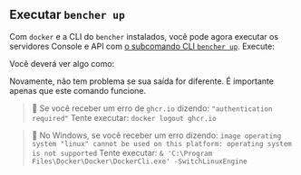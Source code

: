 
## Executar `bencher up`

Com `docker` e a CLI do `bencher` instalados, você pode agora executar os servidores Console e API
com [o subcomando CLI `bencher up`][bencher up].
Execute:

<TerminalCommand code="bencher up" />

Você deverá ver algo como:

<BencherUpOutput />

Novamente, não tem problema se sua saída for diferente. É importante apenas que este comando funcione.

> 🐰 Se você receber um erro de `ghcr.io` dizendo:
> `"authentication required"`
> Tente executar: `docker logout ghcr.io`

<WindowsOnly>
    <blockquote>
        🐰 No Windows, se você receber um erro dizendo:
        <code>image operating system "linux" cannot be used on this platform: operating system is not supported</code>
        Tente executar: <code>& 'C:\Program Files\Docker\Docker\DockerCli.exe' -SwitchLinuxEngine</code>
    </blockquote>
</WindowsOnly>

[bencher up]: /pt/docs/reference/bencher-compose/#bencher-up
